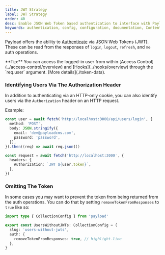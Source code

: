 ```yaml
---
title: JWT Strategy
label: JWT Strategy
order: 40
desc: Enable JSON Web Token based authentication to interface with Payload.
keywords: authentication, config, configuration, documentation, Content Management System, cms, headless, javascript, node, react, nextjs
---
```


Payload offers the ability to [Authenticate](./overview) via JSON Web Tokens (JWT). These can be read from the responses of `login`, `logout`, `refresh`, and `me` auth operations.

<Banner type="success">
  **Tip:** You can access the logged-in user from within [Access
  Control](../access-control/overview) and [Hooks](../hooks/overview) through
  the `req.user` argument. [More details](./token-data).
</Banner>

### Identifying Users Via The Authorization Header

In addition to authenticating via an HTTP-only cookie, you can also identify users via the `Authorization` header on an HTTP request.

Example:

```ts
const user = await fetch('http://localhost:3000/api/users/login', {
  method: 'POST',
  body: JSON.stringify({
    email: 'dev@payloadcms.com',
    password: 'password',
  }),
}).then((req) => await req.json())

const request = await fetch('http://localhost:3000', {
  headers: {
    Authorization: `JWT ${user.token}`,
  },
})
```

### Omitting The Token

In some cases you may want to prevent the token from being returned from the auth operations. You can do that by setting `removeTokenFromResponses` to `true` like so:

```ts
import type { CollectionConfig } from 'payload'

export const UsersWithoutJWTs: CollectionConfig = {
  slug: 'users-without-jwts',
  auth: {
    removeTokenFromResponses: true, // highlight-line
  },
}
```
